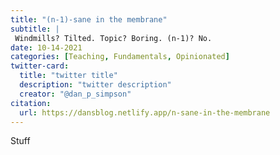 ```yaml
---
title: "(n-1)-sane in the membrane"
subtitle: |
 Windmills? Tilted. Topic? Boring. (n-1)? No.
date: 10-14-2021
categories: [Teaching, Fundamentals, Opinionated]
twitter-card:
  title: "twitter title"
  description: "twitter description"
  creator: "@dan_p_simpson"
citation: 
  url: https://dansblog.netlify.app/n-sane-in-the-membrane
---
```

Stuff